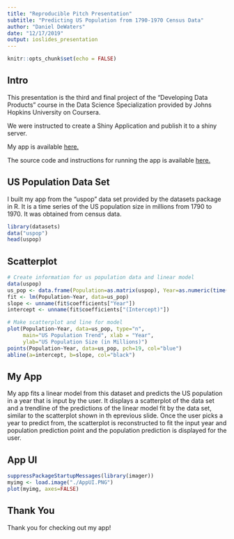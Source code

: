 ```yaml
---
title: "Reproducible Pitch Presentation"
subtitle: "Predicting US Population from 1790-1970 Census Data"
author: "Daniel DeWaters"
date: "12/17/2019"
output: ioslides_presentation
---
```


```r
knitr::opts_chunk$set(echo = FALSE)
```

## Intro

This presentation is the third and final project of the "Developing Data Products" course in the Data Science Specialization provided by Johns Hopkins University on Coursera.

We were instructed to create a Shiny Application and publish it to a shiny server.

My app is available [here.](https://dandewaters.shinyapps.io/predictUSpop/)

The source code and instructions for running the app is available [here.](https://github.com/dandewaters/Developing-Data-Products-Course-Projects)

## US Population Data Set
 
I built my app from the "uspop" data set provided by the datasets package in R. It is a time series of the US population size in millions from 1790 to 1970. It was obtained from census data.

```r
library(datasets)
data("uspop")
head(uspop)
```

## Scatterplot

```r
# Create information for us population data and linear model
data(uspop)
us_pop <- data.frame(Population=as.matrix(uspop), Year=as.numeric(time(uspop)))
fit <- lm(Population~Year, data=us_pop)
slope <- unname(fit$coefficients["Year"])
intercept <- unname(fit$coefficients["(Intercept)"])

# Make scatterplot and line for model
plot(Population~Year, data=us_pop, type="n",
     main="US Population Trend", xlab = "Year",
     ylab="US Population Size (in Millions)")
points(Population~Year, data=us_pop, pch=19, col="blue")
abline(a=intercept, b=slope, col="black")
```

## My App

My app fits a linear model from this dataset and predicts the US population in a year that is input by the user. It displays a scatterplot of the data set and a trendline of the predictions of the linear model fit by the data set, similar to the scatterplot shown in th eprevious slide. Once the user picks a year to predict from, the scatterplot is reconstructed to fit the input year and population prediction point and the population prediction is displayed for the user.

## App UI
```r
suppressPackageStartupMessages(library(imager))
myimg <- load.image("./AppUI.PNG")
plot(myimg, axes=FALSE)
```

## Thank You

Thank you for checking out my app!

